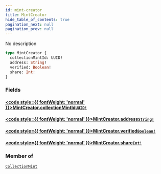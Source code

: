 ```yaml
---
id: mint-creator
title: MintCreator
hide_table_of_contents: true
pagination_next: null
pagination_prev: null
---
```








No description

```graphql
type MintCreator {
  collectionMintId: UUID!
  address: String!
  verified: Boolean!
  share: Int!
}
```


### Fields

#### [<code style={{ fontWeight: 'normal' }}>MintCreator.<b>collectionMintId</b></code>](#)<Bullet />[`UUID!`](/api/scalars/uuid) <Badge class="secondary" text="non-null"/> <Badge class="secondary" text="scalar"/>
> 
> 

#### [<code style={{ fontWeight: 'normal' }}>MintCreator.<b>address</b></code>](#)<Bullet />[`String!`](/api/scalars/string) <Badge class="secondary" text="non-null"/> <Badge class="secondary" text="scalar"/>
> 
> 

#### [<code style={{ fontWeight: 'normal' }}>MintCreator.<b>verified</b></code>](#)<Bullet />[`Boolean!`](/api/scalars/boolean) <Badge class="secondary" text="non-null"/> <Badge class="secondary" text="scalar"/>
> 
> 

#### [<code style={{ fontWeight: 'normal' }}>MintCreator.<b>share</b></code>](#)<Bullet />[`Int!`](/api/scalars/int) <Badge class="secondary" text="non-null"/> <Badge class="secondary" text="scalar"/>
> 
> 



### Member of

[`CollectionMint`](/api/objects/collection-mint)  <Badge class="secondary" text="object"/>



